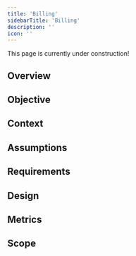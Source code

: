 ```yaml
---
title: 'Billing'
sidebarTitle: 'Billing'
description: ''
icon: ''
---
```


<Note>
    This page is currently under construction!
</Note>

## Overview

## Objective

## Context

## Assumptions

## Requirements

## Design

## Metrics

## Scope
